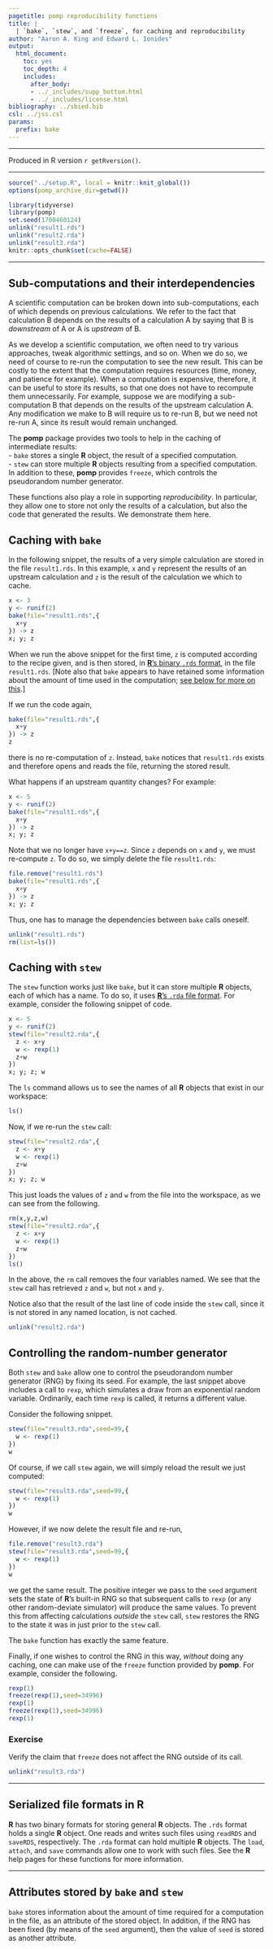 ```yaml
---
pagetitle: pomp reproducibility functions
title: |
  | `bake`, `stew`, and `freeze`, for caching and reproducibility
author: "Aaron A. King and Edward L. Ionides"
output:
  html_document:
    toc: yes
    toc_depth: 4
    includes:
      after_body:
      - ../_includes/supp_bottom.html
      - ../_includes/license.html
bibliography: ../sbied.bib
csl: ../jss.csl
params:
  prefix: bake
---
```


\newcommand\prob[1]{\mathbb{P}\left[{#1}\right]}
\newcommand\expect[1]{\mathbb{E}\left[{#1}\right]}
\newcommand\var[1]{\mathrm{Var}\left[{#1}\right]}
\newcommand\dist[2]{\mathrm{#1}\left(#2\right)}
\newcommand\dd[1]{d{#1}}
\newcommand\lik{\mathcal{L}}
\newcommand\loglik{\ell}

-----------------------------------

Produced in R version `r getRversion()`.

-----------------------------------

```r
source("../setup.R", local = knitr::knit_global())
options(pomp_archive_dir=getwd())
```
```r
library(tidyverse)
library(pomp)
set.seed(1700460124)
unlink("result1.rds")
unlink("result2.rda")
unlink("result3.rda")
knitr::opts_chunk$set(cache=FALSE)
```

-----------------

## Sub-computations and their interdependencies

A scientific computation can be broken down into sub-computations, each of which depends on previous calculations.
We refer to the fact that calculation B depends on the results of a calculation A by saying that B is *downstream* of A or A is *upstream* of B.

As we develop a scientific computation, we often need to try various approaches, tweak algorithmic settings, and so on.
When we do so, we need of course to re-run the computation to see the new result.
This can be costly to the extent that the computation requires resources (time, money, and patience for example).
When a computation is expensive, therefore, it can be useful to store its results, so that one does not have to recompute them unnecessarily.
For example, suppose we are modifying a sub-computation B that depends on the results of the upstream calculation A.
Any modification we make to B will require us to re-run B, but we need not re-run A, since its result would remain unchanged.

The **pomp** package provides two tools to help in the caching of intermediate results:  
- `bake` stores a single **R** object, the result of a specified computation.  
- `stew` can store multiple **R** objects resulting from a specified computation.  
In addition to these, **pomp** provides `freeze`, which controls the pseudorandom number generator.

These functions also play a role in supporting *reproducibility*.
In particular, they allow one to store not only the results of a calculation, but also the code that generated the results.
We demonstrate them here.

## Caching with `bake`

In the following snippet, the results of a very simple calculation are stored in the file `result1.rds`.
In this example, `x` and `y` represent the results of an upstream calculation and `z` is the result of the calculation we which to cache.
```r
x <- 3
y <- runif(2)
bake(file="result1.rds",{
  x+y
}) -> z
x; y; z
```

When we run the above snippet for the first time, `z` is computed according to the recipe given, and is then stored, in [**R**'s binary `.rds` format](#rds-and-rda-formats), in the file `result1.rds`.
[Note also that `bake` appears to have retained some information about the amount of time used in the computation; 
[see below for more on this](#stored-attributes).]

If we run the code again,
```r
bake(file="result1.rds",{
  x+y
}) -> z
z
```
there is no re-computation of `z`.
Instead, `bake` notices that `result1.rds` exists and therefore opens and reads the file, returning the stored result.

What happens if an upstream quantity changes?
For example:
```r
x <- 5
y <- runif(2)
bake(file="result1.rds",{
  x+y
}) -> z
x; y; z
```
Note that we no longer have `x+y==z`.
Since `z` depends on `x` and `y`, we must re-compute `z`.
To do so, we simply delete the file `result1.rds`:
```r
file.remove("result1.rds")
bake(file="result1.rds",{
  x+y
}) -> z
x; y; z
```

Thus, one has to manage the dependencies between `bake` calls oneself.

```r
unlink("result1.rds")
rm(list=ls())
```

## Caching with `stew`

The `stew` function works just like `bake`, but it can store multiple **R** objects, each of which has a name.
To do so, it uses [**R**'s `.rda` file format](#rds-and-rda-formats).
For example, consider the following snippet of code.
```r
x <- 5
y <- runif(2)
stew(file="result2.rda",{
  z <- x+y
  w <- rexp(1)
  z+w
})
x; y; z; w
```
The `ls` command allows us to see the names of all **R** objects that exist in our workspace:
```r
ls()
```

Now, if we re-run the `stew` call:
```r
stew(file="result2.rda",{
  z <- x+y
  w <- rexp(1)
  z+w
})
x; y; z; w
```
This just loads the values of `z` and `w` from the file into the workspace, as we can see from the following.
```r
rm(x,y,z,w)
stew(file="result2.rda",{
  z <- x+y
  w <- rexp(1)
  z+w
})
ls()
```
In the above, the `rm` call removes the four variables named.
We see that the `stew` call has retrieved `z` and `w`, but not `x` and `y`.

Notice also that the result of the last line of code inside the `stew` call, since it is not stored in any named location, is not cached.

```r
unlink("result2.rda")
```

## Controlling the random-number generator

Both `stew` and `bake` allow one to control the pseudorandom number generator (RNG) by fixing its seed.
For example, the last snippet above includes a call to `rexp`, which simulates a draw from an exponential random variable.
Ordinarily, each time `rexp` is called, it returns a different value.

Consider the following snippet.
```r
stew(file="result3.rda",seed=99,{
  w <- rexp(1)
})
w
```
Of course, if we call `stew` again, we will simply reload the result we just computed:
```r
stew(file="result3.rda",seed=99,{
  w <- rexp(1)
})
w
```
However, if we now delete the result file and re-run,
```r
file.remove("result3.rda")
stew(file="result3.rda",seed=99,{
  w <- rexp(1)
})
w
```
we get the same result.
The positive integer we pass to the `seed` argument sets the state of **R**'s built-in RNG so that subsequent calls to `rexp` (or any other random-deviate simulator) will produce the same values.
To prevent this from affecting calculations *outside* the `stew` call, `stew` restores the RNG to the state it was in just prior to the `stew` call.

The `bake` function has exactly the same feature.

Finally, if one wishes to control the RNG in this way, *without* doing any caching, one can make use of the `freeze` function provided by **pomp**.
For example, consider the following.
```r
rexp(1)
freeze(rexp(1),seed=34996)
rexp(1)
freeze(rexp(1),seed=34996)
rexp(1)
```

### Exercise

Verify the claim that `freeze` does not affect the RNG outside of its call.


```r
unlink("result3.rda")
```

------------------

## Serialized file formats in **R** {#rds-and-rda-formats}

**R** has two binary formats for storing general **R** objects.
The `.rds` format holds a single **R** object.
One reads and writes such files using `readRDS` and `saveRDS`, respectively.
The `.rda` format can hold multiple **R** objects.
The `load`, `attach`, and `save` commands allow one to work with such files.
See the **R** help pages for these functions for more information.

------------------

## Attributes stored by `bake` and `stew` {#stored-attributes}

`bake` stores information about the amount of time required for a computation in the file, as an attribute of the stored object.
In addition, if the RNG has been fixed (by means of the `seed` argument), then the value of `seed` is stored as another attribute.
